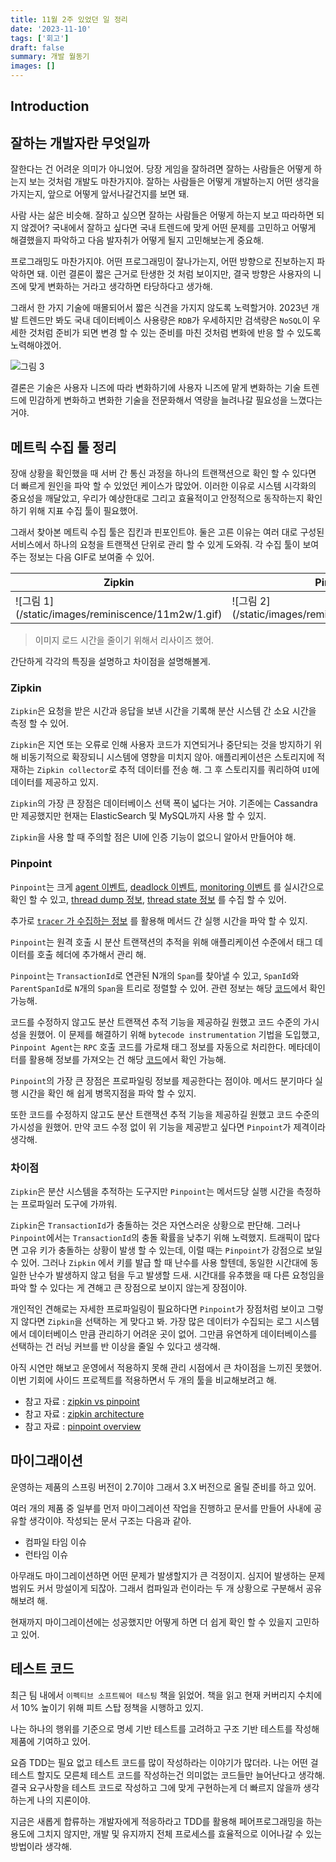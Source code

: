 ```yaml
---
title: 11월 2주 있었던 일 정리
date: '2023-11-10'
tags: ['회고']
draft: false
summary: 개발 월동기
images: []
---
```


## Introduction

<TOCInline toc={props.toc} exclude="Introduction" />

## 잘하는 개발자란 무엇일까

잘한다는 건 어려운 의미가 아니었어.
당장 게임을 잘하려면 잘하는 사람들은 어떻게 하는지 보는 것처럼 개발도 마찬가지야.
잘하는 사람들은 어떻게 개발하는지 어떤 생각을 가지는지, 앞으로 어떻게 앞서나갈건지를 보면 돼.

사람 사는 삶은 비슷해.
잘하고 싶으면 잘하는 사람들은 어떻게 하는지 보고 따라하면 되지 않겠어?
국내에서 잘하고 싶다면 국내 트렌드에 맞게 어떤 문제를 고민하고 어떻게 해결했을지 파악하고 다음 발자취가 어떻게 될지 고민해보는게 중요해.

프로그래밍도 마찬가지야.
어떤 프로그래밍이 잘나가는지, 어떤 방향으로 진보하는지 파악하면 돼.
이런 결론이 짧은 근거로 탄생한 것 처럼 보이지만, 결국 방향은 사용자의 니즈에 맞게 변화하는 거라고 생각하면 타당하다고 생가해.

그래서 한 가지 기술에 매몰되어서 짧은 식견을 가지지 않도록 노력할거야.
2023년 개발 트렌드만 봐도 국내 데이터베이스 사용량은 `RDB`가 우세하지만 검색량은 `NoSQL`이 우세한 것처럼 준비가 되면 변경 할 수 있는 준비를 마친 것처럼 변화에 반응 할 수 있도록 노력해야겠어.

![그림 3](/static/images/reminiscence/11m2w/3.png)

결론은 기술은 사용자 니즈에 따라 변화하기에 사용자 니즈에 맡게 변화하는 기술 트렌드에 민감하게 변화하고 변화한 기술을 전문화해서 역량을 늘려나갈 필요성을 느꼈다는거야.

## 메트릭 수집 툴 정리

장애 상황을 확인했을 때 서버 간 통신 과정을 하나의 트랜잭션으로 확인 할 수 있다면 더 빠르게 원인을 파악 할 수 있었던 케이스가 많았어.
이러한 이유로 시스템 시각화의 중요성을 깨달았고, 우리가 예상한대로 그리고 효율적이고 안정적으로 동작하는지 확인하기 위해 지표 수집 툴이 필요했어.

그래서 찾아본 메트릭 수집 툴은 집킨과 핀포인트야. 둘은 고른 이유는 여러 대로 구성된 서비스에서 하나의 요청을 트랜잭션 단위로 관리 할 수 있게 도와줘.
각 수집 툴이 보여주는 정보는 다음 GIF로 보여줄 수 있어.

<table>
    <thead>
    <tr>
        <th>Zipkin</th>
        <th>Pinpoint</th>
    </tr>
    </thead>
    <tbody>
    <tr>
        <td>
            ![그림 1](/static/images/reminiscence/11m2w/1.gif)
        </td>
        <td>
            ![그림 2](/static/images/reminiscence/11m2w/2.gif)
        </td>
    </tr>
    </tbody>
</table>

> 이미지 로드 시간을 줄이기 위해서 리사이즈 했어.

간단하게 각각의 특징을 설명하고 차이점을 설명해볼게.

### Zipkin

`Zipkin`은 요청을 받은 시간과 응답을 보낸 시간을 기록해 분산 시스템 간 소요 시간을 측정 할 수 있어.

`Zipkin`은 지연 또는 오류로 인해 사용자 코드가 지연되거나 중단되는 것을 방지하기 위해 비동기적으로 확장되니 시스템에 영향을 미치지 않아.
애플리케이션은 스토리지에 적재하는 `Zipkin collector`로 추적 데이터를 전송 해.
그 후 스토리지를 쿼리하여 `UI`에 데이터를 제공하고 있지.

`Zipkin`의 가장 큰 장점은 데이터베이스 선택 폭이 넓다는 거야.
기존에는 Cassandra 만 제공했지만 현재는 ElasticSearch 및 MySQL까지 사용 할 수 있지.

`Zipkin`을 사용 할 때 주의할 점은 UI에 인증 기능이 없으니 알아서 만들어야 해.

### Pinpoint

`Pinpoint`는 크게 [agent 이벤트](https://github.com/pinpoint-apm/pinpoint/blob/master/commons-server/src/main/java/com/navercorp/pinpoint/common/server/bo/event/AgentEventBo.java),
[deadlock 이벤트](https://github.com/pinpoint-apm/pinpoint/blob/master/commons-server/src/main/java/com/navercorp/pinpoint/common/server/bo/event/DeadlockBo.java),
[monitoring 이벤트](https://github.com/pinpoint-apm/pinpoint/blob/master/commons-server/src/main/java/com/navercorp/pinpoint/common/server/bo/event/MonitorInfoBo.java)
를 실시간으로 확인 할 수 있고,
[thread dump 정보](https://github.com/pinpoint-apm/pinpoint/blob/master/commons-server/src/main/java/com/navercorp/pinpoint/common/server/bo/event/ThreadDumpBo.java),
[thread state 정보](https://github.com/pinpoint-apm/pinpoint/blob/master/commons-server/src/main/java/com/navercorp/pinpoint/common/server/bo/event/ThreadState.java)
를 수집 할 수 있어.

추가로 [`tracer` 가 수집하는 정보](https://github.com/pinpoint-apm/pinpoint/blob/master/commons-server/src/main/java/com/navercorp/pinpoint/common/server/trace/ApiDescriptionParser.java)
를 활용해 메서드 간 실행 시간을 파악 할 수 있지.

`Pinpoint`는 원격 호출 시 분산 트랜잭션의 추적을 위해 애플리케이션 수준에서 태그 데이터를 호출 헤더에 추가해서 관리 해.

`Pinpoint`는 `TransactionId`로 연관된 N개의 `Span`를 찾아낼 수 있고, `SpanId`와 `ParentSpanId`로 `N`개의 `Span`을 트리로 정렬할 수 있어.
관련 정보는 해당 [코드](https://github.com/pinpoint-apm/pinpoint/blob/master/commons-server/src/main/java/com/navercorp/pinpoint/common/server/bo/SpanBo.java)에서 확인 가능해.

코드를 수정하지 않고도 분산 트랜잭션 추적 기능을 제공하길 원했고 코드 수준의 가시성을 원했어.
이 문제를 해결하기 위해 `bytecode instrumentation` 기법을 도입했고, `Pinpoint Agent`는 `RPC` 호출 코드를 가로채 태그 정보를 자동으로 처리한다.
메타데이터를 활용해 정보를 가져오는 건 해당 [코드](https://github.com/pinpoint-apm/pinpoint/blob/master/commons-server/src/main/java/com/navercorp/pinpoint/common/server/trace/DefaultApiParser.java)에서 확인 가능해.

`Pinpoint`의 가장 큰 장점은 프로파일링 정보를 제공한다는 점이야.
메서드 분기마다 실행 시간을 확인 해 쉽게 병목지점을 파악 할 수 있지.

또한 코드를 수정하지 않고도 분산 트랜잭션 추적 기능을 제공하길 원했고 코드 수준의 가시성을 원했어.
만약 코드 수정 없이 위 기능을 제공받고 싶다면 `Pinpoint`가 제격이라 생각해.

### 차이점

`Zipkin`은 분산 시스템을 추적하는 도구지만 `Pinpoint`는 메서드당 실행 시간을 측정하는 프로파일러 도구에 가까워.

`Zipkin`은 `TransactionId`가 충돌하는 것은 자연스러운 상황으로 판단해.
그러나 `Pinpoint`에서는 `TransactionId`의 충돌 확률을 낮추기 위해 노력했지.
트래픽이 많다면 고유 키가 충돌하는 상황이 발생 할 수 있는데, 이럴 때는 `Pinpoint`가 강점으로 보일 수 있어.
그러나 `Zipkin` 에서 키를 발급 할 때 난수를 사용 할텐데, 동일한 시간대에 동일한 난수가 발생하지 않고 텀을 두고 발생할 드새.
시간대를 유추했을 때 다른 요청임을 파악 할 수 있다는 게 견해고 큰 장점으로 보이지 않는게 장점이야.

개인적인 견해로는 자세한 프로파일링이 필요하다면 `Pinpoint`가 장점처럼 보이고 그렇지 않다면 `Zipkin`을 선택하는 게 맞다고 봐.
가장 많은 데이터가 수집되는 로그 시스템에서 데이터베이스 만큼 관리하기 어려운 곳이 없어.
그만큼 유연하게 데이터베이스를 선택하는 건 러닝 커브를 반 이상을 줄일 수 있다고 생각해.

아직 시연만 해보고 운영에서 적용하지 못해 관리 시점에서 큰 차이점을 느끼진 못했어.
이번 기회에 사이드 프로젝트를 적용하면서 두 개의 툴을 비교해보려고 해.

- 참고 자료 : [zipkin vs pinpoint](http://www.andrew-programming.com/2019/09/27/zipkin-vs-pinpoint/)
- 참고 자료 : [zipkin architecture](https://zipkin.io/pages/architecture.html)
- 참고 자료 : [pinpoint overview](https://d2.naver.com/helloworld/1194202)

## 마이그래이션

운영하는 제품의 스프링 버전이 2.7이야 그래서 3.X 버전으로 올릴 준비를 하고 있어.

여러 개의 제품 중 일부를 먼저 마이그레이션 작업을 진행하고 문서를 만들어 사내에 공유할 생각이야.
작성되는 문서 구조는 다음과 같아.

- 컴파일 타임 이슈
- 런타임 이슈

아무래도 마이그레이션하면 어떤 문제가 발생할지가 큰 걱정이지.
심지어 발생하는 문제 범위도 커서 망설이게 되잖아.
그래서 컴파일과 런이라는 두 개 상황으로 구분해서 공유해보려 해.

현재까지 마이그레이션에는 성공했지만 어떻게 하면 더 쉽게 확인 할 수 있을지 고민하고 있어.

## 테스트 코드

최근 팀 내에서 `이펙티브 소프트웨어 테스팅` 책을 읽었어.
책을 읽고 현재 커버리지 수치에서 10% 높이기 위해 피트 스탑 정책을 시행하고 있지.

나는 하나의 행위를 기준으로 명세 기반 테스트를 고려하고 구조 기반 테스트를 작성해 제품에 기여하고 있어.

요즘 TDD는 필요 없고 테스트 코드를 많이 작성하라는 이야기가 많더라.
나는 어떤 걸 테스트 할지도 모른체 테스트 코드를 작성하는건 의미없는 코드들만 늘어난다고 생각해.
결국 요구사항을 테스트 코드로 작성하고 그에 맞게 구현하는게 더 빠르지 않을까 생각하는게 나의 지론이야.

지금은 새롭게 합류하는 개발자에게 적응하라고 TDD를 활용해 페어프로그래밍을 하는 용도에 그치지 않지만, 개발 및 유지까지 전체 프로세스를 효율적으로 이어나갈 수 있는 방법이라 생각해.
